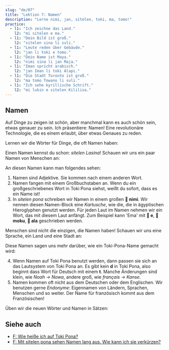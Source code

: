 ```yaml
---
slug: "de/07"
title: "Lektion 7: Namen"
description: "Lerne nimi, jan, sitelen, toki, ma, tomo!"
practice:
  - l1: "Ich zeichne das Land."
    l2: "mi sitelen e ma."
  - l1: "Dein Bild ist groß."
    l2: "sitelen sina li suli."
  - l1: "Leute reden über Gebäude."
    l2: "jan li toki e tomo."
  - l1: "Dein Name ist Maya."
    l2: "nimi sina li jan Maja."
  - l1: "Iman spricht arabisch."
    l2: "jan Iman li toki Alapi."
  - l1: "Die Stadt Toronto ist groß."
    l2: "ma tomo Towano li suli."
  - l1: "Ich sehe kyrillische Schrift."
    l2: "mi lukin e sitelen Kililisa."
---
```



## Namen

Auf Dinge zu zeigen ist schön, aber manchmal kann es auch schön sein, etwas genauer zu sein. Ich präsentiere: Namen! Eine revolutionäre Technologie, die es einem erlaubt, über etwas Genaues zu reden.

Lernen wir die Wörter für Dinge, die oft Namen haben:

<List>
  <Word sl="nimi" m="Name, Wort" />
  <Word sl="jan" m="Person" />
  <Word sl="sitelen" m="Bild, Schrift, zeichnen, schreiben" />
  <Word sl="toki" m="Gesprochenes, Sprache, reden, sprechen" />
  <Word sl="ma" m="Land, Ort" />
  <Word sl="tomo" m="Gebäude, Raum, Zuhause" />
</List>

Einen Namen kennst du schon: *sitelen Lasina*! Schauen wir uns ein paar Namen von Menschen an:

<List>
  <Sentence sl="jan Nowa" m="Person namens Noah (vom Deutschen 'Noah')" />
  <Sentence sl="jan Ema" m="Person namens Emma (vom Deutschen 'Emma')" />
</List>

An diesen Namen kann man folgendes sehen:

1. Namen sind Adjektive. Sie kommen nach einem anderen Wort.
2. Namen fangen mit einem Großbuchstaben an. Wenn du ein großgeschriebenes Wort in Toki Pona siehst, weißt du sofort, dass es ein Name ist!
3. In _sitelen pona_ schreiben wir Namen in einem großen **󱥂 nimi**. Wir nennen diesen Namen-Block eine _Kartusche_, wie die, die in ägyptischen Hieroglyphen genutzt werden. Für jeden Laut im Namen nehmen wir ein Wort, das mit diesem Laut anfängt. Zum Beispiel kann 'Ema' mit **󱤉 e**, **󱤶 moku**, **󱤂 ala** geschrieben werden.

Menschen sind nicht die einzigen, die Namen haben! Schauen wir uns eine Sprache, ein Land und eine Stadt an:

<List>
  <Sentence
    sl="toki Kanse"
    m="die Sprache namens französisch (vom Französischen 'français')"
  />
  <Sentence sl="ma Tosi" m="Land namens Deutschland (vom Deutschen 'Deutsch')" />
  <Sentence
    sl="ma tomo Loma"
    m="Gebäude-Ort namens Rom (vom Lateinischen 'Rōma')"
  />
</List>

Diese Namen sagen uns mehr darüber, wie ein Toki-Pona-Name gemacht wird:

4. Wenn Namen auf Toki Pona benutzt werden, dann passen sie sich an das Lautsystem von Toki Pona an. Es gibt kein **d** in Toki Pona, also beginnt dass Wort für Deutsch mit einem **t**. Manche Änderungen sind klein, wie _Noah → Nowa_, andere groß, wie *français → Kanse*.
5. Namen kommen oft nicht aus dem Deutschen oder dem Englischen. Wir benutzen gerne *Endonyme*: Eigennamen von Ländern, Sprachen, Menschen und so weiter. Der Name für französisch kommt aus dem Französischen!

Üben wir die neuen Wörter und Namen in Sätzen:

<List>
  <Sentence sl="waso li lukin e ma." m="Der Vogel schaut sich das Land an." />
  <Sentence sl="jan li toki e tomo." m="Leute sprechen über ein Haus." />
  <Sentence sl="jan pona li toki pona." m="Nette Leute sprechen gut." />
  <Sentence sl="nimi ona li jan Kenta." m="Sein Name ist Kenta." />
  <Sentence sl="jan Sunita li sitelen e pipi." m="Sunita malt einen Käfer." />
  <Sentence sl="jan Nina li toki Kanse." m="Nina spricht französisch." />
  <Sentence sl="jan Ema li sona pona e ma Tosi." m="Emma kennt Deutschland gut." />
</List>

<Practice exercises={frontmatter.practice} />

## Siehe auch
* [F: Wie heiße ich auf Toki Pona?](/de/make-a-name/)
* [F: Mit sitelen pona sehen Namen lang aus. Wie kann ich sie verkürzen?](/de/simpler-cartouches/)
